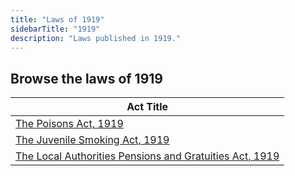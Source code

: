 ```yaml
---
title: "Laws of 1919"
sidebarTitle: "1919"
description: "Laws published in 1919."
---
```


## Browse the laws of 1919

| Act Title |
|-----------|
| [The Poisons Act, 1919](/laws/act-114) |
| [The Juvenile Smoking Act, 1919](/laws/act-113) |
| [The Local Authorities Pensions and Gratuities Act, 1919](/laws/act-112) |
